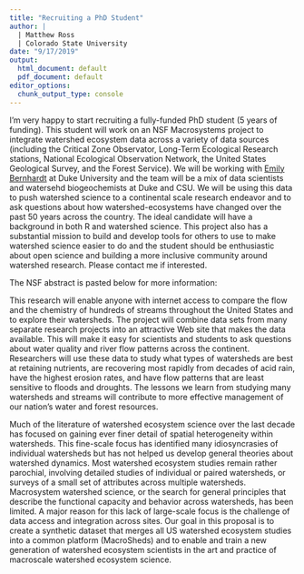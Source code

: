 ```yaml
---
title: "Recruiting a PhD Student"
author: |
  | Matthew Ross
  | Colorado State University
date: "9/17/2019"
output:
  html_document: default
  pdf_document: default
editor_options:
  chunk_output_type: console
---
```


I'm very happy to start recruiting a fully-funded PhD student (5 years of funding).
This student will work on an NSF Macrosystems project to integrate watershed ecosystem
data across a variety of data sources (including the Critical Zone Observator,
Long-Term Ecological Research stations, National Ecological Observation Network,
the United States Geological Survey, and the Forest Service). We will be working 
with [Emily Bernhardt](https://bernhardtlab.weebly.com/) at Duke University and the team
will be a mix of data scientists and watersehd biogeochemists at Duke and CSU.
We will be using this data to push watershed science to a continental scale research 
endeavor and 
to ask questions about how watershed-ecosystems have changed over the past 50 years
across the country. The ideal candidate will have a background in both R and 
watershed science. This project also has a substantial mission to build and 
develop tools for others to use to make watershed science easier to do and the
student should be enthusiastic about open science and building a more inclusive
community around watershed research. Please contact me if interested.

The NSF abstract is pasted below for more information:


This research will enable anyone with internet access to compare the flow and the chemistry of hundreds of streams throughout the United States and to explore their watersheds. The project will combine data sets from many separate research projects into an attractive Web site that makes the data available. This will make it easy for scientists and students to ask questions about water quality and river flow patterns across the continent. Researchers will use these data to study what types of watersheds are best at retaining nutrients, are recovering most rapidly from decades of acid rain, have the highest erosion rates, and have flow patterns that are least sensitive to floods and droughts. The lessons we learn from studying many watersheds and streams will contribute to more effective management of our nation's water and forest resources.

Much of the literature of watershed ecosystem science over the last decade has focused on gaining ever finer detail of spatial heterogeneity within watersheds. This fine-scale focus has identified many idiosyncrasies of individual watersheds but has not helped us develop general theories about watershed dynamics. Most watershed ecosystem studies remain rather parochial, involving detailed studies of individual or paired watersheds, or surveys of a small set of attributes across multiple watersheds. Macrosystem watershed science, or the search for general principles that describe the functional capacity and behavior across watersheds, has been limited. A major reason for this lack of large-scale focus is the challenge of data access and integration across sites. Our goal in this proposal is to create a synthetic dataset that merges all US watershed ecosystem studies into a common platform (MacroSheds) and to enable and train a new generation of watershed ecosystem scientists in the art and practice of macroscale watershed ecosystem science.
